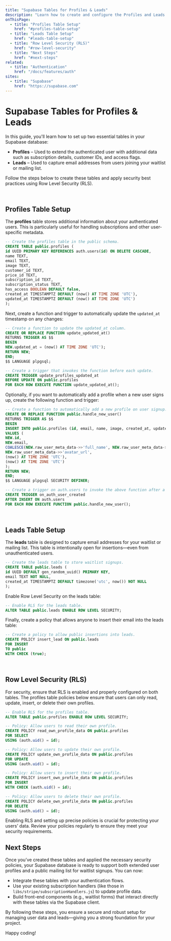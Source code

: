 ```yaml
---
title: "Supabase Tables for Profiles & Leads"
description: "Learn how to create and configure the Profiles and Leads tables in Supabase for authentication, subscription handling, and waitlist signups."
onThisPage:
  - title: "Profiles Table Setup"
    href: "#profiles-table-setup"
  - title: "Leads Table Setup"
    href: "#leads-table-setup"
  - title: "Row Level Security (RLS)"
    href: "#row-level-security"
  - title: "Next Steps"
    href: "#next-steps"
related:
  - title: "Authentication"
    href: "/docs/features/auth"
sites:
  - title: "Supabase"
    href: "https://supabase.com"
---
```


# Supabase Tables for Profiles & Leads

In this guide, you'll learn how to set up two essential tables in your Supabase database:

- **Profiles** – Used to extend the authenticated user with additional data such as subscription details, customer IDs, and access flags.
- **Leads** – Used to capture email addresses from users joining your waitlist or mailing list.

Follow the steps below to create these tables and apply security best practices using Row Level Security (RLS).

<br />
<div id="profiles-table-setup" />

## Profiles Table Setup

The **profiles** table stores additional information about your authenticated users. This is particularly useful for handling subscriptions and other user-specific metadata.

```sql
-- Create the profiles table in the public schema.
CREATE TABLE public.profiles (
id UUID PRIMARY KEY REFERENCES auth.users(id) ON DELETE CASCADE,
name TEXT,
email TEXT,
image TEXT,
customer_id TEXT,
price_id TEXT,
subscription_id TEXT,
subscription_status TEXT,
has_access BOOLEAN DEFAULT false,
created_at TIMESTAMPTZ DEFAULT (now() AT TIME ZONE 'UTC'),
updated_at TIMESTAMPTZ DEFAULT (now() AT TIME ZONE 'UTC')
);
```

Next, create a function and trigger to automatically update the `updated_at` timestamp on any changes:

```sql
-- Create a function to update the updated_at column.
CREATE OR REPLACE FUNCTION update_updated_at()
RETURNS TRIGGER AS $$
BEGIN
NEW.updated_at = (now() AT TIME ZONE 'UTC');
RETURN NEW;
END;
$$ LANGUAGE plpgsql;
```

```sql
-- Create a trigger that invokes the function before each update.
CREATE TRIGGER update_profiles_updated_at
BEFORE UPDATE ON public.profiles
FOR EACH ROW EXECUTE FUNCTION update_updated_at();
```

Optionally, if you want to automatically add a profile when a new user signs up, create the following function and trigger:

```sql
-- Create a function to automatically add a new profile on user signup.
CREATE OR REPLACE FUNCTION public.handle_new_user()
RETURNS TRIGGER AS $$
BEGIN
INSERT INTO public.profiles (id, email, name, image, created_at, updated_at)
VALUES (
NEW.id,
NEW.email,
COALESCE(NEW.raw_user_meta_data->>'full_name', NEW.raw_user_meta_data->>'name'),
NEW.raw_user_meta_data->>'avatar_url',
(now() AT TIME ZONE 'UTC'),
(now() AT TIME ZONE 'UTC')
);
RETURN NEW;
END;
$$ LANGUAGE plpgsql SECURITY DEFINER;
```

```sql
-- Create a trigger on auth.users to invoke the above function after a new user is inserted.
CREATE TRIGGER on_auth_user_created
AFTER INSERT ON auth.users
FOR EACH ROW EXECUTE FUNCTION public.handle_new_user();
```

<br />
<div id="leads-table-setup" />

## Leads Table Setup

The **leads** table is designed to capture email addresses for your waitlist or mailing list. This table is intentionally open for insertions—even from unauthenticated users.

```sql
-- Create the leads table to store waitlist signups.
CREATE TABLE public.leads (
id UUID DEFAULT gen_random_uuid() PRIMARY KEY,
email TEXT NOT NULL,
created_at TIMESTAMPTZ DEFAULT timezone('utc', now()) NOT NULL
);
```

Enable Row Level Security on the leads table:

```sql
-- Enable RLS for the leads table.
ALTER TABLE public.leads ENABLE ROW LEVEL SECURITY;
```

Finally, create a policy that allows anyone to insert their email into the leads table:

```sql
-- Create a policy to allow public insertions into leads.
CREATE POLICY insert_lead ON public.leads
FOR INSERT
TO public
WITH CHECK (true);
```

<br />
<div id="row-level-security" />

## Row Level Security (RLS)

For security, ensure that RLS is enabled and properly configured on both tables. The profiles table policies below ensure that users can only read, update, insert, or delete their own profiles.

```sql
-- Enable RLS for the profiles table.
ALTER TABLE public.profiles ENABLE ROW LEVEL SECURITY;

-- Policy: Allow users to read their own profile.
CREATE POLICY read_own_profile_data ON public.profiles
FOR SELECT
USING (auth.uid() = id);

-- Policy: Allow users to update their own profile.
CREATE POLICY update_own_profile_data ON public.profiles
FOR UPDATE
USING (auth.uid() = id);

-- Policy: Allow users to insert their own profile.
CREATE POLICY insert_own_profile_data ON public.profiles
FOR INSERT
WITH CHECK (auth.uid() = id);

-- Policy: Allow users to delete their own profile.
CREATE POLICY delete_own_profile_data ON public.profiles
FOR DELETE
USING (auth.uid() = id);
```

<Tip>
    Enabling RLS and setting up precise policies is crucial for protecting your users’ data. Review your policies regularly to ensure they meet your security requirements.
</Tip>

<br />
<div id="next-steps" />

## Next Steps

Once you’ve created these tables and applied the necessary security policies, your Supabase database is ready to support both extended user profiles and a public mailing list for waitlist signups. You can now:

- Integrate these tables with your authentication flows.
- Use your existing subscription handlers (like those in `libs/stripe/subscriptionHandlers.js`) to update profile data.
- Build front-end components (e.g., waitlist forms) that interact directly with these tables via the Supabase client.

By following these steps, you ensure a secure and robust setup for managing user data and leads—giving you a strong foundation for your project.

Happy coding!
